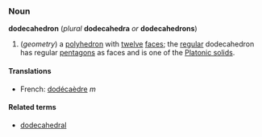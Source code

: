 ===Noun===
'''dodecahedron''' (''plural'' '''dodecahedra''' ''or'' '''dodecahedrons''')

#(''geometry'') a [[polyhedron]] with [[twelve]] [[face]]s; the [[regular]] dodecahedron has regular [[pentagon]]s as faces and is one of the [[Platonic solid]]s.

====Translations====
*French: [[dodécaèdre]] ''m''

====Related terms====
*[[dodecahedral]]